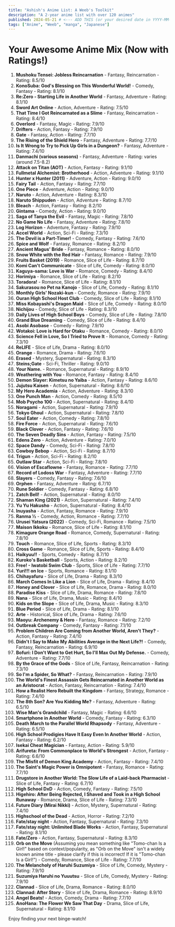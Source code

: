 ```yaml
---
title: "Ashish's Anime List: A Weeb's Toolkit"
description: "A 2-year anime list with over 120 animes"
published: 2024-05-21 # <--- ADD THIS (or your desired date in YYYY-MM-DD format)
tags: ["Anime", "Weeb", "manga", "Japanese"]
---
```


# Your Awesome Anime Mix (Now with Ratings!)

1.  **Mushoku Tensei: Jobless Reincarnation** - Fantasy, Reincarnation - Rating: 8.5/10
2.  **KonoSuba: God's Blessing on This Wonderful World!** - Comedy, Fantasy - Rating: 8.1/10
3.  **Re:Zero - Starting Life in Another World** - Fantasy, Adventure - Rating: 8.1/10
4.  **Sword Art Online** - Action, Adventure - Rating: 7.5/10
5.  **That Time I Got Reincarnated as a Slime** - Fantasy, Reincarnation - Rating: 8.4/10
6.  **Overlord** - Fantasy, Magic - Rating: 7.9/10
7.  **Drifters** - Action, Fantasy - Rating: 7.9/10
8.  **Gate** - Fantasy, Action - Rating: 7.7/10
9.  **The Rising of the Shield Hero** - Fantasy, Adventure - Rating: 7.7/10
10. **Is It Wrong to Try to Pick Up Girls in a Dungeon?** - Fantasy, Adventure - Rating: 7.4/10
11. **Danmachi (various seasons)** - Fantasy, Adventure - Rating: varies (around 7.5-8.2)
12. **Attack on Titan (AOT)** - Action, Fantasy - Rating: 9.1/10
13. **Fullmetal Alchemist: Brotherhood** - Action, Adventure - Rating: 9.1/10
14. **Hunter x Hunter (2011)** - Adventure, Action - Rating: 9.0/10
15. **Fairy Tail** - Action, Fantasy - Rating: 7.7/10
16. **One Piece** - Adventure, Action - Rating: 9.0/10
17. **Naruto** - Action, Adventure - Rating: 8.3/10
18. **Naruto Shippuden** - Action, Adventure - Rating: 8.7/10
19. **Bleach** - Action, Fantasy - Rating: 8.2/10
20. **Gintama** - Comedy, Action - Rating: 9.0/10
21. **Saga of Tanya the Evil** - Fantasy, Magic - Rating: 7.8/10
22. **No Game No Life** - Fantasy, Adventure - Rating: 7.8/10
23. **Log Horizon** - Adventure, Fantasy - Rating: 7.9/10
24. **Accel World** - Action, Sci-Fi - Rating: 7.3/10
25. **The Devil is a Part-Timer!** - Comedy, Fantasy - Rating: 7.6/10
26. **Spice and Wolf** - Fantasy, Romance - Rating: 8.2/10
27. **Ancient Magus' Bride** - Fantasy, Romance - Rating: 8.0/10
28. **Snow White with the Red Hair** - Fantasy, Romance - Rating: 7.9/10
29. **Fruits Basket (2019)** - Romance, Slice of Life - Rating: 8.7/10
30. **Komi Can't Communicate** - Slice of Life, Comedy - Rating: 8.0/10
31. **Kaguya-sama: Love is War** - Romance, Comedy - Rating: 8.4/10
32. **Horimiya** - Romance, Slice of Life - Rating: 8.2/10
33. **Toradora!** - Romance, Slice of Life - Rating: 8.1/10
34. **Sakurasou no Pet na Kanojo** - Slice of Life, Comedy - Rating: 8.1/10
35. **Monthly Girls' Nozaki-kun** - Comedy, Romance - Rating: 7.9/10
36. **Ouran High School Host Club** - Comedy, Slice of Life - Rating: 8.1/10
37. **Miss Kobayashi's Dragon Maid** - Slice of Life, Comedy - Rating: 8.0/10
38. **Nichijou** - Comedy, Slice of Life - Rating: 8.3/10
39. **Daily Lives of High School Boys** - Comedy, Slice of Life - Rating: 7.8/10
40. **Grand Blue Dreaming** - Comedy, Slice of Life - Rating: 8.4/10
41. **Asobi Asobase** - Comedy - Rating: 7.9/10
42. **Wotakoi: Love is Hard for Otaku** - Romance, Comedy - Rating: 8.0/10
43. **Science Fell in Love, So I Tried to Prove It** - Romance, Comedy - Rating: 7.3/10
44. **ReLIFE** - Slice of Life, Drama - Rating: 8.0/10
45. **Orange** - Romance, Drama - Rating: 7.6/10
46. **Erased** - Mystery, Supernatural - Rating: 8.3/10
47. **Steins;Gate** - Sci-Fi, Thriller - Rating: 9.0/10
48. **Your Name.** - Romance, Supernatural - Rating: 8.9/10
49. **Weathering with You** - Romance, Fantasy - Rating: 8.4/10
50. **Demon Slayer: Kimetsu no Yaiba** - Action, Fantasy - Rating: 8.6/10
51. **Jujutsu Kaisen** - Action, Supernatural - Rating: 8.6/10
52. **My Hero Academia** - Action, Adventure - Rating: 8.3/10
53. **One Punch Man** - Action, Comedy - Rating: 8.5/10
54. **Mob Psycho 100** - Action, Supernatural - Rating: 8.4/10
55. **Noragami** - Action, Supernatural - Rating: 7.9/10
56. **Tokyo Ghoul** - Action, Supernatural - Rating: 7.8/10
57. **Soul Eater** - Action, Comedy - Rating: 7.8/10
58. **Fire Force** - Action, Supernatural - Rating: 7.6/10
59. **Black Clover** - Action, Fantasy - Rating: 7.6/10
60. **The Seven Deadly Sins** - Action, Fantasy - Rating: 7.5/10
61. **Edens Zero** - Action, Adventure - Rating: 7.0/10
62. **Space Dandy** - Comedy, Sci-Fi - Rating: 7.8/10
63. **Cowboy Bebop** - Action, Sci-Fi - Rating: 8.7/10
64. **Trigun** - Action, Sci-Fi - Rating: 8.2/10
65. **Outlaw Star** - Action, Sci-Fi - Rating: 7.8/10
66. **Vision of Escaflowne** - Fantasy, Romance - Rating: 7.7/10
67. **Record of Lodoss War** - Fantasy, Adventure - Rating: 7.7/10
68. **Slayers** - Comedy, Fantasy - Rating: 7.6/10
69. **Orphen** - Fantasy, Adventure - Rating: 6.7/10
70. **Rune Soldier** - Comedy, Fantasy - Rating: 6.8/10
71. **Zatch Bell!** - Action, Supernatural - Rating: 8.0/10
72. **Shaman King (2021)** - Action, Supernatural - Rating: 7.4/10
73. **Yu Yu Hakusho** - Action, Supernatural - Rating: 8.4/10
74. **Inuyasha** - Action, Fantasy, Romance - Rating: 7.9/10
75. **Ranma ½** - Comedy, Action, Romance - Rating: 7.7/10
76. **Urusei Yatsura (2022)** - Comedy, Sci-Fi, Romance - Rating: 7.5/10
77. **Maison Ikkoku** - Romance, Slice of Life - Rating: 8.1/10
78. **Kimagure Orange Road** - Romance, Comedy, Supernatural - Rating: 7.8/10
79. **Touch** - Romance, Slice of Life, Sports - Rating: 8.3/10
80. **Cross Game** - Romance, Slice of Life, Sports - Rating: 8.4/10
81. **Haikyuu!!** - Sports, Comedy - Rating: 8.7/10
82. **Kuroko's Basketball** - Sports, Action - Rating: 8.2/10
83. **Free! - Iwatobi Swim Club** - Sports, Slice of Life - Rating: 7.7/10
84. **Yuri!!! on Ice** - Sports, Romance - Rating: 8.1/10
85. **Chihayafuru** - Slice of Life, Drama - Rating: 8.3/10
86. **March Comes In Like a Lion** - Slice of Life, Drama - Rating: 8.4/10
87. **Honey and Clover** - Slice of Life, Romance, Drama - Rating: 8.0/10
88. **Paradise Kiss** - Slice of Life, Drama, Romance - Rating: 7.8/10
89. **Nana** - Slice of Life, Drama, Music - Rating: 8.4/10
90. **Kids on the Slope** - Slice of Life, Drama, Music - Rating: 8.3/10
91. **Blue Period** - Slice of Life, Drama - Rating: 8.1/10
92. **Arte** - Historical, Slice of Life, Drama - Rating: 7.6/10
93. **Maoyu: Archenemy & Hero** - Fantasy, Romance - Rating: 7.2/10
94. **Outbreak Company** - Comedy, Fantasy - Rating: 7.1/10
95. **Problem Children Are Coming from Another World, Aren't They?** - Action, Fantasy - Rating: 7.4/10
96. **Didn't I Say to Make My Abilities Average in the Next Life?!** - Comedy, Fantasy, Reincarnation - Rating: 6.9/10
97. **Bofuri: I Don't Want to Get Hurt, So I'll Max Out My Defense.** - Comedy, Adventure - Rating: 7.7/10
98. **By the Grace of the Gods** - Slice of Life, Fantasy, Reincarnation - Rating: 7.3/10
99. **So I'm a Spider, So What?** - Fantasy, Reincarnation - Rating: 7.9/10
100.  **The World's Finest Assassin Gets Reincarnated in Another World as an Aristocrat** - Action, Fantasy, Reincarnation - Rating: 7.4/10
101.  **How a Realist Hero Rebuilt the Kingdom** - Fantasy, Strategy, Romance - Rating: 7.4/10
102.  **The 8th Son? Are You Kidding Me?** - Fantasy, Adventure - Rating: 6.5/10
103.  **Wise Man's Grandchild** - Fantasy, Magic - Rating: 6.6/10
104.  **Smartphone in Another World** - Comedy, Fantasy - Rating: 6.3/10
105.  **Death March to the Parallel World Rhapsody** - Fantasy, Adventure - Rating: 6.5/10
106.  **High School Prodigies Have It Easy Even In Another World** - Action, Fantasy - Rating: 6.2/10
107.  **Isekai Cheat Magician** - Fantasy, Action - Rating: 5.9/10
108.  **Arifureta: From Commonplace to World's Strongest** - Action, Fantasy - Rating: 6.6/10
109.  **The Misfit of Demon King Academy** - Action, Fantasy - Rating: 7.4/10
110.  **The Saint's Magic Power is Omnipotent** - Fantasy, Romance - Rating: 7.7/10
111.  **Drugstore in Another World: The Slow Life of a Laid-back Pharmacist** - Slice of Life, Fantasy - Rating: 6.7/10
112.  **High School DxD** - Action, Comedy, Fantasy - Rating: 7.5/10
113.  **Higehiro: After Being Rejected, I Shaved and Took in a High School Runaway** - Romance, Drama, Slice of Life - Rating: 7.3/10
114.  **Future Diary (Mirai Nikki)** - Action, Mystery, Supernatural - Rating: 7.4/10
115.  **Highschool of the Dead** - Action, Horror - Rating: 7.2/10
116.  **Fate/stay night** - Action, Fantasy, Supernatural - Rating: 7.3/10
117.  **Fate/stay night: Unlimited Blade Works** - Action, Fantasy, Supernatural - Rating: 8.1/10
118.  **Fate/Zero** - Action, Fantasy, Supernatural - Rating: 8.3/10
119.  **Orb on the Move** (Assuming you mean something like "Tomo-chan Is a Girl!" based on context/popularity, as "Orb on the Move" isn't a widely known anime title - please clarify if this is incorrect! If it is "Tomo-chan Is a Girl!") - Comedy, Romance, Slice of Life - Rating: 7.7/10
120.  **The Melancholy of Haruhi Suzumiya** - Slice of Life, Comedy, Mystery - Rating: 7.9/10
121.  **Suzumiya Haruhi no Yuuutsu** - Slice of Life, Comedy, Mystery - Rating: 7.9/10
122.  **Clannad** - Slice of Life, Drama, Romance - Rating: 8.0/10
123.  **Clannad: After Story** - Slice of Life, Drama, Romance - Rating: 8.9/10
124.  **Angel Beats!** - Action, Comedy, Drama - Rating: 7.7/10
125.  **AnoHana: The Flower We Saw That Day** - Drama, Slice of Life, Supernatural - Rating: 8.1/10


Enjoy finding your next binge-watch!
